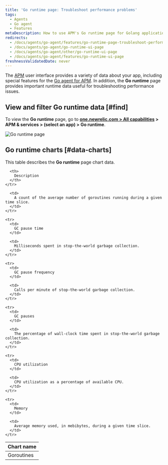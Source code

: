 ```yaml
---
title: 'Go runtime page: Troubleshoot performance problems'
tags:
  - Agents
  - Go agent
  - Features
metaDescription: How to use APM's Go runtime page for Golang applications to help troubleshoot performance issues.
redirects:
  - /docs/agents/go-agent/features/go-runtime-page-troubleshoot-performance-problems
  - /docs/agents/go-agent/go-runtime-ui-page
  - /docs/agents/go-agent/other/go-runtime-ui-page
  - /docs/agents/go-agent/features/go-runtime-ui-page
freshnessValidatedDate: never
---
```


The [APM](/docs/apm) user interface provides a variety of data about your app, including special features for the [Go agent for APM](/docs/agents/go-agent/get-started/new-relic-go). In addition, the <DNT>**Go runtime**</DNT> page provides important runtime data useful for troubleshooting performance issues.

## View and filter Go runtime data [#find]

To view the <DNT>**Go runtime**</DNT> page, go to <DNT>**[one.newrelic.com > All capabilities](https://one.newrelic.com/all-capabilities) > APM & services > (select an app) > Go runtime**</DNT>.

<img
  title="Go runtime page"
  alt="Go runtime page"
  src="/images/apm_screenshot-full_Go-runtime-UI.webp"
/>

## Go runtime charts [#data-charts]

This table describes the <DNT>**Go runtime**</DNT> page chart data.

<table>
  <thead>
    <tr>
      <th style={{ width: "200px" }}>
        Chart name
      </th>

      <th>
        Description
      </th>
    </tr>
  </thead>

  <tbody>
    <tr>
      <td>
        Goroutines
      </td>

      <td>
        A count of the average number of goroutines running during a given time slice.
      </td>
    </tr>

    <tr>
      <td>
        GC pause time
      </td>

      <td>
        Milliseconds spent in stop-the-world garbage collection.
      </td>
    </tr>

    <tr>
      <td>
        GC pause frequency
      </td>

      <td>
        Calls per minute of stop-the-world garbage collection.
      </td>
    </tr>

    <tr>
      <td>
        GC pauses
      </td>

      <td>
        The percentage of wall-clock time spent in stop-the-world garbage collection.
      </td>
    </tr>

    <tr>
      <td>
        CPU utilization
      </td>

      <td>
        CPU utilization as a percentage of available CPU.
      </td>
    </tr>

    <tr>
      <td>
        Memory
      </td>

      <td>
        Average memory used, in mebibytes, during a given time slice.
      </td>
    </tr>
  </tbody>
</table>
